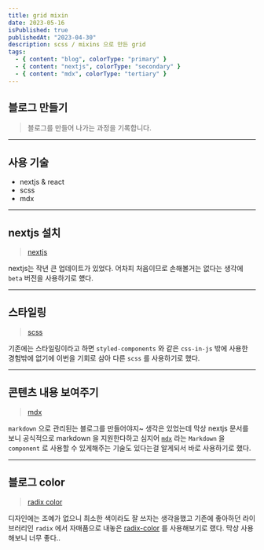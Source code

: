 ```yaml
---
title: grid mixin
date: 2023-05-16
isPublished: true
publishedAt: "2023-04-30"
description: scss / mixins 으로 만든 grid
tags:
  - { content: "blog", colorType: "primary" }
  - { content: "nextjs", colorType: "secondary" }
  - { content: "mdx", colorType: "tertiary" }
---
```


## 블로그 만들기

> 블로그를 만들어 나가는 과정을 기록합니다.

---

## 사용 기술

- nextjs & react
- scss
- mdx

---

## nextjs 설치

> [nextjs](https://beta.nextjs.org/docs/app-directory-roadmap)

nextjs는 작년 큰 업데이트가 있었다. 어차피 처음이므로 손해볼거는 없다는 생각에 `beta` 버전을 사용하기로 헀다.

---

## 스타일링

> [scss](https://sass-lang.com/)

기존에는 스타일링이라고 하면 `styled-components` 와 같은 `css-in-js` 밖에 사용한 경험밖에 없기에
이번을 기회로 삼아 다른 `scss` 를 사용하기로 했다.

---

## 콘텐츠 내용 보여주기

> [mdx](https://mdxjs.com/)

`markdown` 으로 관리된는 블로그를 만들어야지~ 생각은 있었는데 막상 nextjs 문서를 보니 공식적으로 markdown 을 지원한다하고
심지어 [`mdx`](https://mdxjs.com/) 라는 `Markdown` 을 `component` 로 사용할 수 있게해주는 기술도 있다는걸 알게되서 바로 사용하기로 했다.

---

## 블로그 color

> [radix color](https://www.radix-ui.com/colors)

디자인에는 조예가 없으니 최소한 색이라도 잘 쓰자는 생각을했고 기존에 좋아하던 라이브러리인 `radix` 에서 자매품으로 내놓은 [radix-color](https://www.radix-ui.com/colors) 를 사용해보기로 랬다.
막상 사용해보니 너무 좋다..
